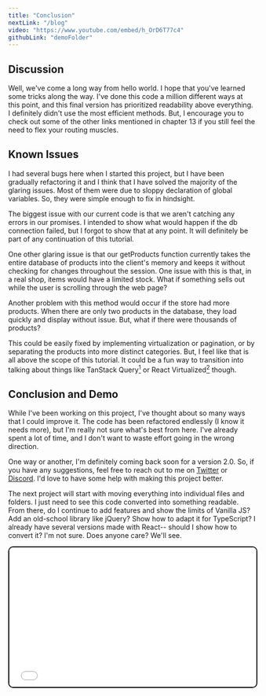 ```yaml
---
title: "Conclusion"
nextLink: "/blog"
video: "https://www.youtube.com/embed/h_OrD6T77c4"
githubLink: "demoFolder"
---
```



## **Discussion**

Well, we've come a long way from hello world. I hope that you've learned some tricks along the way. I've done this code a million different ways at this point, and this final version has prioritized readability above everything. I definitely didn't use the most efficient methods. But, I encourage you to check out some of the other links mentioned in chapter 13 if you still feel the need to flex your routing muscles.

## **Known Issues**

I had several bugs here when I started this project, but I have been gradually refactoring it and I think that I have solved the majority of the glaring issues. Most of them were due to sloppy declaration of global variables. So, they were simple enough to fix in hindsight.

The biggest issue with our current code is that we aren't catching any errors in our promises. I intended to show what would happen if the db connection failed, but I forgot to show that at any point. It will definitely be part of any continuation of this tutorial.

One other glaring issue is that our getProducts function currently takes the entire database of products into the client's memory and keeps it without checking for changes throughout the session. One issue with this is that, in a real shop, items would have a limited stock. What if something sells out while the user is scrolling through the web page?

Another problem with this method would occur if the store had more products. When there are only two products in the database, they load quickly and display without issue. But, what if there were thousands of products?

This could be easily fixed by implementing virtualization or pagination, or by separating the products into more distinct categories. But, I feel like that is all above the scope of this tutorial. It could be a fun way to transition into talking about things like TanStack Query[^1] or React Virtualized[^2] though.

## **Conclusion and Demo**

While I've been working on this project, I've thought about so many ways that I could improve it. The code has been refactored endlessly (I know it needs more), but I'm really not sure what's best from here. I've already spent a lot of time, and I don't want to waste effort going in the wrong direction.

One way or another, I'm definitely coming back soon for a version 2.0. So, if you have any suggestions, feel free to reach out to me on [Twitter](https://twitter.com/JessePence5) or [Discord](https://discord.gg/8qZ3Z5Z). I'd love to have some help with making this project better.

The next project will start with moving everything into individual files and folders. I just need to see this code converted into something readable. From there, do I continue to add features and show the limits of Vanilla JS? Add an old-school library like jQuery? Show how to adapt it for TypeScript? I already have several versions made with React-- should I show how to convert it? I'm not sure. Does anyone care? We'll see.

<iframe
  style="height: fit-content; aspect-ratio: 16/9; width: 100%; border: 2px solid #000; border-radius: 10px; shadow: 0 10px 10px 0 rgba(0, 0, 0, 0.2);"
  src="/demos/client-side-routing/15-conclusion"
  id="demo"
/>

[And again, here's the code on github fully commented](https://github.com/jazzypants1989/astro-solid-blog/blob/main/src/pages/products.html)

[And, here's a version that doesn't have any comments at all. It's just the code](https://www.github.com/jazzypants1989/astro-solid-blog/tree/main/src/pages/demos/client-side-routing/15-conclusion)

[^1]: 1: [TanStack Query is the premier data caching solution for single page applciations.](https://react-query-v3.tanstack.com/)
[^2]: 2: [React Virtualized is a popular way to render large amounts of data.](https://github.com/bvaughn/react-virtualized)
